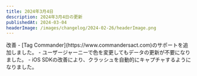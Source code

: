 ```yaml
---
title: 2024年3月4日
description: 2024年3月4日の更新
publishedAt: 2024-03-04
headerImage: /images/changelog/2024-02-26/headerImage.png
---
```

<Badge variant="noLink" className="m-0">
  <span>改善</span>
</Badge>
- [Tag Commander](https://www.commandersact.com)のサポートを追加しました。
- ユーザージャーニーで色を変更してもデータの更新が不要になりました。
- iOS SDKの改善により、クラッシュを自動的にキャプチャするようになりました。
